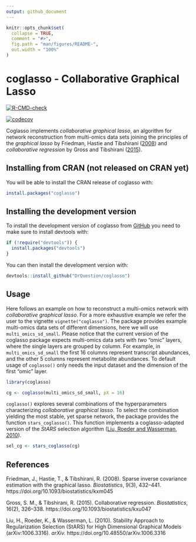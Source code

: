 ```yaml
---
output: github_document
---
```


<!-- README.md is generated from README.Rmd. Please edit that file -->

```r
knitr::opts_chunk$set(
  collapse = TRUE,
  comment = "#>",
  fig.path = "man/figures/README-",
  out.width = "100%"
)
```

# coglasso - Collaborative Graphical Lasso

<!-- badges: start -->
[![R-CMD-check](https://github.com/DrQuestion/coglasso/actions/workflows/R-CMD-check.yaml/badge.svg)](https://github.com/DrQuestion/coglasso/actions/workflows/R-CMD-check.yaml)

[![codecov](https://codecov.io/gh/DrQuestion/coglasso/graph/badge.svg?token=Q370RQ1CAD)](https://codecov.io/gh/DrQuestion/coglasso)
<!-- badges: end -->

Coglasso implements *collaborative graphical lasso*, an algorithm for network reconstruction from multi-omics data sets joining the principles of the *graphical lasso* by Friedman, Hastie and Tibshirani ([2008](#references)) and *collaborative regression* by Gross and Tibshirani ([2015](#references)).

## Installing from CRAN (not released on CRAN yet)

You will be able to install the CRAN release of coglasso with:

``` r
install.packages("coglasso")
```

## Installing the development version

To install the development version of coglasso from [GitHub](https://github.com/) you need to make sure to install devtools with:

```r
if (!require("devtools")) {
  install.packages("devtools")
}
```

You can then install the development version with:

``` r
devtools::install_github("DrQuestion/coglasso")
```

## Usage

Here follows an example on how to reconstruct a multi-omics network with *collaborative graphical lasso*. For a more exhaustive example we refer the user to the vignette `vignette("coglasso")`. The package provides example multi-omics data sets of different dimensions, here we will use `multi_omics_sd_small`. Please notice that the current version of the coglasso package expects multi-omics data sets with *two* "omic" layers, where the single layers are grouped by column. For example, in `multi_omics_sd_small` the first 16 columns represent transcript abundances, and the other 5 columns represent metabolite abundances. To default usage of `coglasso()` only needs the input dataset and the dimension of the first "omic" layer.

```r
library(coglasso)

cg <- coglasso(multi_omics_sd_small, pX = 16)
```

`coglasso()` explores several combinations of the hyperparameters characterizing *collaborative graphical lasso*. To select the combination yielding the most stable, yet sparse network, the package provides the function `stars_coglasso()`. This function implements a coglasso-adapted version of the *StARS* selection algorithm ([Liu, Roeder and Wasserman, 2010](#references)).

```r
sel_cg <- stars_coglasso(cg)
```

## References

  Friedman, J., Hastie, T., & Tibshirani, R. (2008). Sparse inverse covariance estimation with the graphical lasso. *Biostatistics*, 9(3), 432–441. https://doi.org/10.1093/biostatistics/kxm045
  
  Gross, S. M., & Tibshirani, R. (2015). Collaborative regression. *Biostatistics*, 16(2), 326–338. https://doi.org/10.1093/biostatistics/kxu047
  
  Liu, H., Roeder, K., & Wasserman, L. (2010). Stability Approach to Regularization Selection (StARS) for High Dimensional Graphical Models (arXiv:1006.3316). *arXiv.* https://doi.org/10.48550/arXiv.1006.3316
